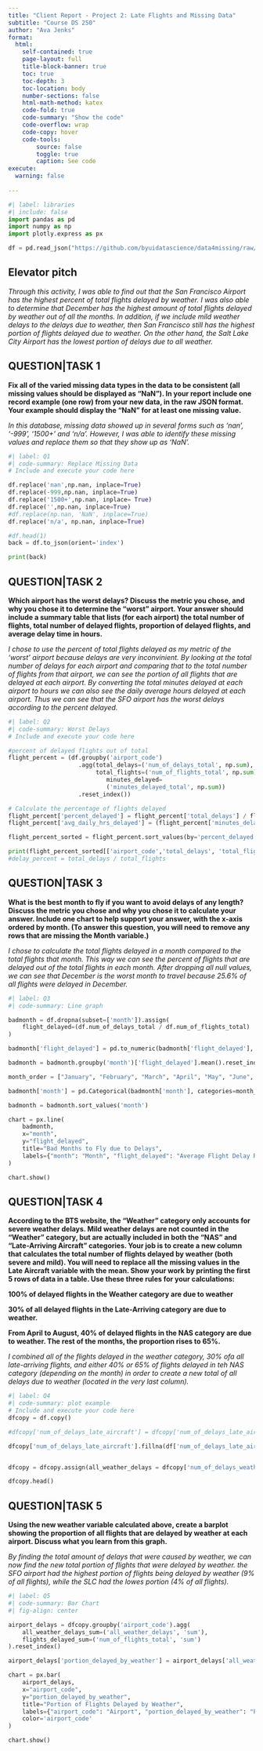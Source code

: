 ```yaml
---
title: "Client Report - Project 2: Late Flights and Missing Data"
subtitle: "Course DS 250"
author: "Ava Jenks"
format:
  html:
    self-contained: true
    page-layout: full
    title-block-banner: true
    toc: true
    toc-depth: 3
    toc-location: body
    number-sections: false
    html-math-method: katex
    code-fold: true
    code-summary: "Show the code"
    code-overflow: wrap
    code-copy: hover
    code-tools:
        source: false
        toggle: true
        caption: See code
execute: 
  warning: false
    
---
```


```python
#| label: libraries
#| include: false
import pandas as pd
import numpy as np
import plotly.express as px

df = pd.read_json("https://github.com/byuidatascience/data4missing/raw/master/data-raw/flights_missing/flights_missing.json")
```


## Elevator pitch


_Through this activity, I was able to find out that the San Francisco Airport has the highest percent of total flights delayed by weather. I was also able to determine that December has the highest amount of total flights delayed by weather out of all the months. In addition, if we include mild weather delays to the delays due to weather, then San Francisco still has the highest portion of flights delayed due to weather. On the other hand, the Salt Lake City Airport has the lowest portion of delays due to all weather._



## QUESTION|TASK 1

__Fix all of the varied missing data types in the data to be consistent (all missing values should be displayed as “NaN”). In your report include one record example (one row) from your new data, in the raw JSON format. Your example should display the “NaN” for at least one missing value.__

_In this database, missing data showed up in several forms such as 'nan', '-999', '1500+' and 'n/a'. However, I was able to identify these missing values and replace them so that they show up as 'NaN'._

```python
#| label: Q1
#| code-summary: Replace Missing Data
# Include and execute your code here

df.replace('nan',np.nan, inplace=True)
df.replace(-999,np.nan, inplace=True)
df.replace('1500+',np.nan, inplace= True)
df.replace('',np.nan, inplace=True)
#df.replace(np.nan, 'NaN', inplace=True)
df.replace('n/a', np.nan, inplace=True)

#df.head(1)
back = df.to_json(orient='index')

print(back)

```

## QUESTION|TASK 2

__Which airport has the worst delays? Discuss the metric you chose, and why you chose it to determine the “worst” airport. Your answer should include a summary table that lists (for each airport) the total number of flights, total number of delayed flights, proportion of delayed flights, and average delay time in hours.__

_I chose to use the percent of total flights delayed as my metric of the 'worst' airport because delays are very inconvinient. By looking at the total number of delays for each airport and comparing that to the total number of flights from that airport, we can see the portion of all flights that are delayed at each airport. By converting the total minutes delayed at each airport to hours we can also see the daily average hours delayed at each airport. Thus we can see that the SFO airport has the worst delays according to the percent delayed. _

```python
#| label: Q2 
#| code-summary: Worst Delays
# Include and execute your code here

#percent of delayed flights out of total
flight_percent = (df.groupby('airport_code')
                    .agg(total_delays=('num_of_delays_total', np.sum),
                         total_flights=('num_of_flights_total', np.sum),
                            minutes_delayed=
                            ('minutes_delayed_total', np.sum))
                    .reset_index())

# Calculate the percentage of flights delayed
flight_percent['percent_delayed'] = flight_percent['total_delays'] / flight_percent['total_flights']
flight_percent['avg_daily_hrs_delayed'] = (flight_percent['minutes_delayed'] / 60) / 365

flight_percent_sorted = flight_percent.sort_values(by='percent_delayed', ascending=False)

print(flight_percent_sorted[['airport_code','total_delays', 'total_flights','percent_delayed','avg_daily_hrs_delayed']])
#delay_percent = total_delays / total_flights

```



## QUESTION|TASK 3

__What is the best month to fly if you want to avoid delays of any length? Discuss the metric you chose and why you chose it to calculate your answer. Include one chart to help support your answer, with the x-axis ordered by month. (To answer this question, you will need to remove any rows that are missing the Month variable.)__

_I chose to calculate the total flights delayed in a month compared to the total flights that month. This way we can see the percent of flights that are delayed out of the total flights in each month. After dropping all null values, we can see that December is the worst month to travel because 25.6% of all flights were delayed in December._

```python
#| label: Q3
#| code-summary: Line graph

badmonth = df.dropna(subset=['month']).assign(
    flight_delayed=(df.num_of_delays_total / df.num_of_flights_total)
)

badmonth['flight_delayed'] = pd.to_numeric(badmonth['flight_delayed'], errors='coerce')

badmonth = badmonth.groupby('month')['flight_delayed'].mean().reset_index()

month_order = ["January", "February", "March", "April", "May", "June", "July", "August", "September", "October", "November", "December"]

badmonth['month'] = pd.Categorical(badmonth['month'], categories=month_order, ordered=True)

badmonth = badmonth.sort_values('month')

chart = px.line(
    badmonth,
    x="month",
    y="flight_delayed",
    title="Bad Months to Fly due to Delays",
    labels={"month": "Month", "flight_delayed": "Average Flight Delay Ratio"},
)

chart.show()
```


## QUESTION|TASK 4

__According to the BTS website, the “Weather” category only accounts for severe weather delays. Mild weather delays are not counted in the “Weather” category, but are actually included in both the “NAS” and “Late-Arriving Aircraft” categories. Your job is to create a new column that calculates the total number of flights delayed by weather (both severe and mild). You will need to replace all the missing values in the Late Aircraft variable with the mean. Show your work by printing the first 5 rows of data in a table. Use these three rules for your calculations:__

__100% of delayed flights in the Weather category are due to weather__

__30% of all delayed flights in the Late-Arriving category are due to weather.__

__From April to August, 40% of delayed flights in the NAS category are due to weather. The rest of the months, the proportion rises to 65%.__

_I combined all of the flights delayed in the weather category, 30% ofa all late-arriving flights, and either 40% or 65% of flights delayed in teh NAS category (depending on the month) in order to create a new total of all delays due to weather (located in the very last column). _

```python
#| label: Q4 
#| code-summary: plot example
# Include and execute your code here
dfcopy = df.copy()

#dfcopy['num_of_delays_late_aircraft'] = dfcopy['num_of_delays_late_aircraft'].astype(float)

dfcopy['num_of_delays_late_aircraft'].fillna(df['num_of_delays_late_aircraft'].mean(),inplace=True)


dfcopy = dfcopy.assign(all_weather_delays = dfcopy['num_of_delays_weather'].astype(float)+(dfcopy['num_of_delays_late_aircraft']*.3).astype(float)+np.where(dfcopy['month'].isin(["April","May","June","July","August"]), dfcopy['num_of_delays_nas']*.4, dfcopy['num_of_delays_nas']*.65).astype(float))

dfcopy.head()

```


## QUESTION|TASK 5

__Using the new weather variable calculated above, create a barplot showing the proportion of all flights that are delayed by weather at each airport. Discuss what you learn from this graph.__

_By finding the total amount of delays that were caused by weather, we can now find the new total portion of flights that were delayed by weather. the SFO airport had the highest portion of flights being delayed by weather (9% of all flights), while the SLC had the lowes portion (4% of all flights)._

```python
#| label: Q5
#| code-summary: Bar Chart
#| fig-align: center

airport_delays = dfcopy.groupby('airport_code').agg(
    all_weather_delays_sum=('all_weather_delays', 'sum'),
    flights_delayed_sum=('num_of_flights_total', 'sum')
).reset_index()

airport_delays['portion_delayed_by_weather'] = airport_delays['all_weather_delays_sum'] / airport_delays['flights_delayed_sum']

chart = px.bar(
    airport_delays,
    x="airport_code",
    y="portion_delayed_by_weather",
    title="Portion of Flights Delayed by Weather",
    labels={"airport_code": "Airport", "portion_delayed_by_weather": "Portion Delayed by Weather"},
    color='airport_code'
)

chart.show()
```
